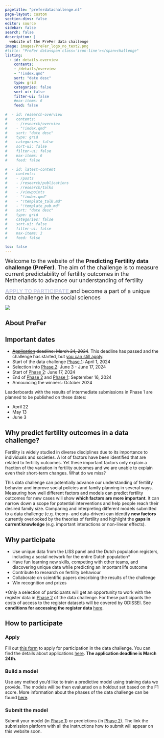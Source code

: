 ```yaml
---
pagetitle: "preferdatachallenge.nl"
page-layout: custom
section-divs: false
editor: source
sidebar: false
search: false
description: | 
  website of the PreFer data challenge
image: images/PreFer_logo_no_text2.png
#title: "PreFer data<span class='icon-line'></span>challenge"
listing:
  - id: details-overview
    contents: 
    - /details/overview
    - "!index.qmd"
    sort: "date desc"
    type: grid
    categories: false
    sort-ui: false
    filter-ui: false
    #max-items: 6
    feed: false
    
#  - id: research-overview
#    contents: 
#    - /research/overview
#    - "!index.qmd"
#    sort: "date desc"
#    type: grid
#    categories: false
#    sort-ui: false
#    filter-ui: false
#    max-items: 6
#    feed: false
    
#  - id: latest-content
#    contents: 
#    - /posts
#    - /research/publications
#    - /research/talks
#    - /viewpoints
#    - "!index.qmd"
#    - "!template_talk.md"
#    - "!template_pub.md"
#    sort: "date desc"
#    type: grid
#    categories: false
#    sort-ui: false
#    filter-ui: false
#    max-items: 3
#    feed: false

toc: false
---
```


::: {.content-container}
::: {.top-story .purple-background}

::: grid

::: {.g-col-9  .top-story-text}
<!-- add emply line-->
<font size="+1">    </font>
  
<font size="+1">Welcome to the website of the __Predicting Fertility data challenge (PreFer)__. The aim of the challenge is to measure current predictability of fertility outcomes in the Netherlands to advance our understanding of fertility</font>  

<font size="+1">[<span style="color:#cbcfe6;">__APPLY TO PARTICIPATE __</span>](https://forms.gle/cxc7U24n5ox7A1vu7){target="_blank"} and become a part of a unique data challenge in the social sciences</font> 

:::

::: {.g-col-3  .top-story-img}
![](/images/map_nl1.png)
:::

:::

:::
::: 


<!-- details about the challenge -->
::: {.content-container}
::: {.listing-block}

## About PreFer 

::: {#details-overview}
:::

:::
:::


<!--  dates  -->
::: {.content-container}
::: {.listing-block}

## Important dates
- <s>[Application](/details/overview/3application.md){target="_blank"} deadline: March 24, 2024</s>. This deadline has passed and the challenge has started, but [you can still apply](https://forms.gle/cxc7U24n5ox7A1vu7){target="_blank"}.  
- Start of the data challenge [Phase 1](/details/overview/3phases.md): April 1, 2024
- Selection into [Phase 2](/details/overview/3phases.md): June 3 - June 17, 2024
- Start of [Phase 2](/details/overview/3phases.md): June 17, 2024
- End of [Phase 2](/details/overview/3phases.md) and [Phase 1](/details/overview/3phases.md): September 16, 2024
- Announcing the winners: October 2024

Leaderboards with the results of intermediate submissions in Phase 1 are planned to be published on these dates:  

- April 22 
- May 13
- June 3

:::
:::


<!--  overview  -->
::: {.content-container}
::: {.listing-block}

## Why predict fertility outcomes in a data challenge?

Fertility is widely studied in diverse disciplines due to its importance to individuals and societies. A lot of factors have been identified that are related to fertility outcomes. Yet these important factors only explain a fraction of the variation in fertility outcomes and we are unable to explain even their short-term changes. What do we miss?

This data challenge can potentially advance our understanding of fertility behavior and improve social policies and family planning in several ways. Measuring how well different factors and models can predict fertility outcomes for new cases will show __which factors are more important__. It can narrow down a scope for potential interventions and help people reach their desired family size. Comparing and interpreting different models submitted to a data challenge (e.g. theory- and data-driven) can identify __new factors__ currently overlooked by the theories of fertility and  highlight the __gaps in current knowledge__ (e.g. important interactions or non-linear effects). 

  

:::
:::





<!-- how to participate -->
::: {.content-container}
::: {.listing-block}

## Why participate
* Use unique data from the LISS panel and the Dutch population registers, including a social network for the entire Dutch population*  
* Have fun learning new skills, competing with other teams, and discovering unique data while predicting an important life outcome  
* Contribute to research on fertility behaviour  
* Collaborate on scientific papers describing the results of the challenge  
* Win recognition and prizes  
  
   

*Only a selection of participants will get an opportunity to work with the register data in [Phase 2](/details/overview/3phases.md){target="_blank"} of the data challenge. For these participants the costs of access to the register datasets will be covered by ODISSEI. See __conditions for accessing the register data__ [here](/details/overview/4submission_evaluation_winners.md){target="_blank"}.

## How to participate
<!-- :::: {.columns}-->
<!--::: {.column width="30%"}-->
### Apply 

Fill out [this form](https://forms.gle/cxc7U24n5ox7A1vu7){target="_blank"} to apply for participation in the data challenge. You can find the details about applications [here](details/overview/3application.md).
__The application deadline is March 24th.__  


### Build a model 

Use any method you’d like to train a predictive model using training data we provide. The models will be then evaluated on a holdout set based on the F1 score. More information about the phases of the data challenge can be found [here](/details/overview/3phases.md).

### Submit the model  

Submit your model (in [Phase 1](/details/overview/3phases.md)) or predictions (in [Phase 2](/details/overview/3phases.md)). The link the submission platform with all the instructions how to submit will appear on this website soon.
 


:::
:::







